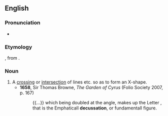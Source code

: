 ==English==

===Pronunciation===
* {{IPA|/dɛkʌˈseɪʃən/|lang=en}}

===Etymology===
{{der|en|la|decussationem}}, from {{m|la|decussare}}.

===Noun===
{{en-noun}}

# A [[crossing]] or [[intersection]] of lines etc. so as to form an X-shape.
#* '''1658''', Sir Thomas Browne, ''The Garden of Cyrus'' (Folio Society 2007, p. 167)
#*: {{...}} which being doubled at the angle, makes up the Letter {{lang|grc|χ}}, that is the Emphaticall '''decussation''', or fundamentall figure.